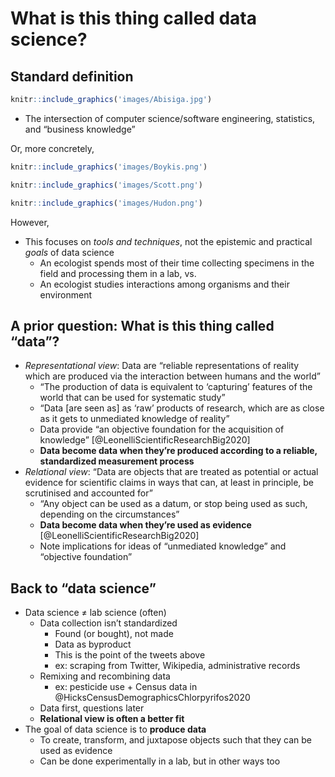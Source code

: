 # What is this thing called data science? #

## Standard definition ##

```r
knitr::include_graphics('images/Abisiga.jpg')
```

- The intersection of computer science/software engineering, statistics, and "business knowledge"

Or, more concretely, 

```r
knitr::include_graphics('images/Boykis.png')
```


```r
knitr::include_graphics('images/Scott.png')
```

```r
knitr::include_graphics('images/Hudon.png')
```

However,

- This focuses on *tools and techniques*, not the epistemic and practical *goals* of data science
    - An ecologist spends most of their time collecting specimens in the field and processing them in a lab, vs. 
    - An ecologist studies interactions among organisms and their environment

## A prior question: What is this thing called "data"? ##

- *Representational view*: Data are "reliable representations of reality which are produced via the interaction between humans and the world"
    - "The production of data is equivalent to 'capturing' features of the world that can be used for systematic study"
    - "Data [are seen as] as 'raw' products of research, which are as close as it gets to unmediated knowledge of reality"
    - Data provide "an objective foundation for the acquisition of knowledge" [@LeonelliScientificResearchBig2020]
    - **Data become data when they're produced according to a reliable, standardized measurement process**

- *Relational view*: "Data are objects that are treated as potential or actual evidence for scientific claims in ways that can, at least in principle, be scrutinised and accounted for"
    - "Any object can be used as a datum, or stop being used as such, depending on the circumstances"
    - **Data become data when they're used as evidence** [@LeonelliScientificResearchBig2020]
    - Note implications for ideas of "unmediated knowledge" and "objective foundation"
        
## Back to "data science" ##    

- Data science ≠ lab science (often)
    - Data collection isn't standardized
        - Found (or bought), not made
        - Data as byproduct
        - This is the point of the tweets above
        - ex: scraping from Twitter, Wikipedia, administrative records
    - Remixing and recombining data
        - ex: pesticide use + Census data in @HicksCensusDemographicsChlorpyrifos2020
    - Data first, questions later
    - **Relational view is often a better fit**

- The goal of data science is to **produce data**
    - To create, transform, and juxtapose objects such that they can be used as evidence
    - Can be done experimentally in a lab, but in other ways too
    
    
